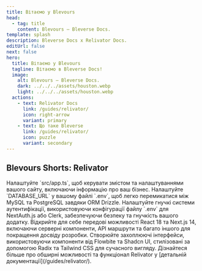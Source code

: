 ```yaml
---
title: Вітаємо у Blevours
head:
  - tag: title
    content: Blevours — Bleverse Docs.
template: splash
description: Bleverse Docs x Relivator Docs.
editUrl: false
next: false
hero:
  title: Вітаємо у Blevours
  tagline: Вітаємо в Bleverse Docs!
  image:
    alt: Blevours — Bleverse Docs.
    dark: ../../../assets/houston.webp
    light: ../../../assets/houston.webp
  actions:
    - text: Relivator Docs
      link: /guides/relivator/
      icon: right-arrow
      variant: primary
    - text: Що таке Bleverse
      link: /guides/relivator/
      icon: puzzle
      variant: secondary
---
```



## Blevours Shorts: Relivator

<CardGrid stagger>
  <Card title="Налаштуйте все на свій смак" icon="pencil">
    Налаштуйте `src/app.ts`, щоб керувати змістом та налаштуваннями вашого
    сайту, включаючи інформацію про ваш бізнес.
  </Card>
  <Card title="Безперешкодно інтегруйтесь з базами даних" icon="setting">
    Налаштуйте `DATABASE_URL` у вашому файлі `.env`, щоб легко перемикатися між
    MySQL та PostgreSQL завдяки ORM Drizzle.
  </Card>
  <Card title="Отримайте оптимізовану аутентифікацію" icon="puzzle">
    Налаштуйте гнучкі системи аутентифікації, використовуючи конфігурації файлу
    `.env` для NextAuth.js або Clerk, забезпечуючи безпеку та гнучкість вашого
    додатку.
  </Card>
  <Card title="Вивчайте сучасну веб-розробку" icon="document">
    Відкрийте для себе передові можливості React 18 та Next.js 14, включаючи
    серверні компоненти, API маршрути та багато іншого для покращення досвіду
    розробки.
  </Card>
  <Card title="Дизайніть зі стилем" icon="bars">
    Створюйте захоплюючі інтерфейси, використовуючи компоненти від Flowbite та
    Shadcn UI, стилізовані за допомогою Radix та Tailwind CSS для сучасного
    вигляду.
  </Card>
  <Card title="Занурюйтеся в документацію" icon="open-book">
    Дізнайтеся більше про обширні можливості та функціонал Relivator у
    [детальній документації](/guides/relivator/).
  </Card>
</CardGrid>
